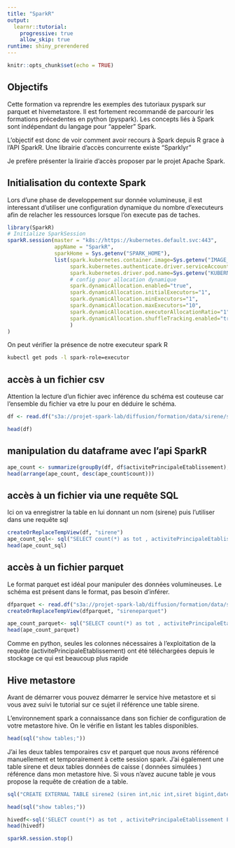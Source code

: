 ```yaml
---
title: "SparkR"
output: 
  learnr::tutorial:
    progressive: true
    allow_skip: true
runtime: shiny_prerendered
---
```



```r
knitr::opts_chunk$set(echo = TRUE)
```

## Objectifs

Cette formation va reprendre les exemples des tutoriaux pyspark sur parquet et hivemetastore.
Il est fortement recommandé de parcourir les formations précedentes en python (pyspark). Les concepts liés à Spark sont indépendant du langage pour "appeler" Spark. 

L'objectif est donc de voir comment avoir recours à Spark depuis R grace à l'API SparkR. 
Une librairie d'accès concurrente existe "Sparklyr"

Je prefère présenter la lirairie d'accès proposer par le projet Apache Spark.

## Initialisation du contexte Spark

Lors d'une phase de developpement sur donnée volumineuse, il est interessant d'utiliser une configuration dynamique du nombre d'executeurs afin de relacher les ressources lorsque l'on execute pas de taches.

```r
library(SparkR)
# Initialize SparkSession
sparkR.session(master = "k8s://https://kubernetes.default.svc:443",
               appName = "SparkR",
               sparkHome = Sys.getenv("SPARK_HOME"),
               list(spark.kubernetes.container.image=Sys.getenv("IMAGE_NAME"), 
                    spark.kubernetes.authenticate.driver.serviceAccountName=Sys.getenv("KUBERNETES_SERVICE_ACCOUNT"),
                    spark.kubernetes.driver.pod.name=Sys.getenv("KUBERNETES_POD_NAME"),
                    # config pour allocation dynamique
                    spark.dynamicAllocation.enabled="true",
                    spark.dynamicAllocation.initialExecutors="1",
                    spark.dynamicAllocation.minExecutors="1",
                    spark.dynamicAllocation.maxExecutors="10",
                    spark.dynamicAllocation.executorAllocationRatio="1",
                    spark.dynamicAllocation.shuffleTracking.enabled="true"
                    )
)
```

On peut vérifier la présence de notre executeur spark R


```bash
kubectl get pods -l spark-role=executor
```
## accès à un fichier csv

Attention la lecture d'un fichier avec inférence du schéma est couteuse car l'ensemble du fichier va etre lu pour en déduire le schéma.

```r
df <- read.df("s3a://projet-spark-lab/diffusion/formation/data/sirene/sirene.csv", "csv", header = "true", inferSchema = "true")
```

```r
head(df)
```
## manipulation du dataframe avec l'api SparkR

```r
ape_count <- summarize(groupBy(df, df$activitePrincipaleEtablissement), count = n(df$activitePrincipaleEtablissement))
head(arrange(ape_count, desc(ape_count$count)))
```
## accès à un fichier via une requête SQL

Ici on va enregistrer la table en lui donnant un nom (sirene) puis l'utiliser dans une requête sql
```r
createOrReplaceTempView(df, "sirene")
ape_count_sql<- sql("SELECT count(*) as tot , activitePrincipaleEtablissement FROM sirene group by activitePrincipaleEtablissement order by tot desc;")
head(ape_count_sql)
```

## accès à un fichier parquet

Le format parquet est idéal pour manipuler des données volumineuses.
Le schéma est présent dans le format, pas besoin d'inférer.
```r
dfparquet <- read.df("s3a://projet-spark-lab/diffusion/formation/data/sirene.parquet", "parquet")
createOrReplaceTempView(dfparquet, "sireneparquet")
```

```r
ape_count_parquet<- sql("SELECT count(*) as tot , activitePrincipaleEtablissement FROM sireneparquet group by activitePrincipaleEtablissement order by tot desc;")
head(ape_count_parquet)
```
Comme en python, seules les colonnes nécessaires à l'exploitation de la requête (activitePrincipaleEtablissement) ont été téléchargées depuis le stockage ce qui est beaucoup plus rapide

## Hive metastore

Avant de démarrer vous pouvez démarrer le service hive metastore et si vous avez suivi le tutorial sur ce sujet il référence une table sirene.

L'environnement spark a connaissance dans son fichier de configuration de votre metastore hive. On le vérifie en listant les tables disponibles.
```r
head(sql("show tables;"))
```
J'ai les deux tables temporaires csv et parquet que nous avons référencé manuellement et temporairement à cette session spark. J'ai également une table sirene et deux tables données de caisse ( données simulées ) référence dans mon metastore hive.
Si vous n'avez aucune table je vous propose la requête de création de a table.


```r
sql("CREATE EXTERNAL TABLE sirene2 (siren int,nic int,siret bigint,dateFin string,dateDebut string,etatAdministratifEtablissement string,changementEtatAdministratifEtablissement boolean,enseigne1Etablissement string,enseigne2Etablissement string,enseigne3Etablissement string,changementEnseigneEtablissement boolean,denominationUsuelleEtablissement string,changementDenominationUsuelleEtablissement boolean,activitePrincipaleEtablissement string,nomenclatureActivitePrincipaleEtablissement string,changementActivitePrincipaleEtablissement string,caractereEmployeurEtablissement string,changementCaractereEmployeurEtablissement string ) STORED as parquet LOCATION 's3a://projet-spark-lab/diffusion/formation/data/sirene-10-partitions.parquet'")
```
```r
head(sql("show tables;"))
```
```r
hivedf<-sql('SELECT count(*) as tot , activitePrincipaleEtablissement FROM sirene2 group by activitePrincipaleEtablissement order by tot desc LIMIT 10')
head(hivedf)
```

```r
sparkR.session.stop()
```

